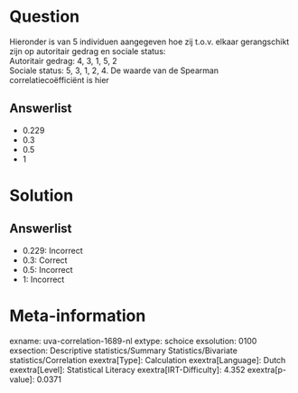 Question
========

Hieronder is van 5 individuen aangegeven hoe zij t.o.v. elkaar
gerangschikt zijn op autoritair gedrag en sociale status:\
Autoritair gedrag: 4, 3, 1, 5, 2\
Sociale status: 5, 3, 1, 2, 4. De waarde van de Spearman
correlatiecoëfficiënt is hier

Answerlist
----------

* 0.229
* 0.3
* 0.5
* 1

Solution
========

Answerlist
----------

* 0.229: Incorrect
* 0.3: Correct
* 0.5: Incorrect
* 1: Incorrect

Meta-information
================
exname: uva-correlation-1689-nl
extype: schoice
exsolution: 0100
exsection: Descriptive statistics/Summary Statistics/Bivariate statistics/Correlation
exextra[Type]: Calculation
exextra[Language]: Dutch
exextra[Level]: Statistical Literacy
exextra[IRT-Difficulty]: 4.352
exextra[p-value]: 0.0371
